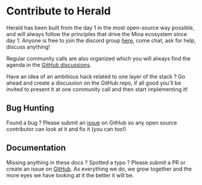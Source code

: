 
# Contribute to Herald

Herald has been built from the day 1 in the most open-source way possible, and will always follow the principles that drive the Mina ecosystem since day 1.
Anyone is free to join the discord group [here](https://discord.com), come chat, ask for help, discuss anything!

Regular community calls are also organized which you will always find the agenda in the [GitHub discussions](https://github.com/).

<Callout type="info" emoji="🧪">
  Have an idea of an ambitious hack related to one layer of the stack ?
  Go ahead and create a discussion on the GitHub repo, if all good you'll be invited to present it at one community call and then start implementing it!
</Callout>

## Bug Hunting

Found a bug ? Please submit an [issue](https://github.com/) on GitHub so any open source contributor can look at it and fix it (you can too!)

## Documentation

Missing anything in these docs ? Spotted a typo ? Please submit a PR or create an issue on [GitHub](https://github.com/). As everything we do, we grow together and the more eyes we have looking at it the better it will be.